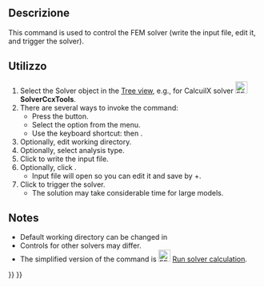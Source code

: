 <languages/>

<div class="mw-translate-fuzzy">
{{Docnav/it|[[FEM_EquationFlow/it|Equazione flow]]|[[FEM_SolverRun/it|Avvia i calcoli con il solutore]]|[[FEM_Workbench/it|FEM]]|IconL=Fem-equation-flow.svg|IconC=Workbench_FEM.svg|IconR=FEM_RunSolver.png}}
</div>

<div class="mw-translate-fuzzy">
{{GuiCommand/it
|Name=FEM SolverControl
|Name/it=Imposta il risolutore
|MenuLocation=Soluzione → Imposta il risolutore
|Workbenches=[[FEM_Workbench/it|FEM]]
|Shortcut={{KEY|S}} {{KEY|C}}
|SeeAlso=[[FEM_tutorial/it|Tutorial FEM]]
}}
</div>

<span id="Description"></span>
==Descrizione==

This command is used to control the FEM solver (write the input file, edit it, and trigger the solver).

<span id="Usage"></span>
==Utilizzo==

# Select the Solver object in the [[Tree_view|Tree view]], e.g., for CalcuilX solver [[Image:FEM_SolverCalculixCxxtools.svg|24px]] '''SolverCcxTools'''.
# There are several ways to invoke the command:
#* Press the {{Button|[[Image:FEM_SolverControl.svg|16px]] [[FEM_SolverControl|Solver job control]]}} button.
#* Select the {{MenuCommand|Solve → [[Image:FEM_SolverControl.svg|16px]] Solver job control}} option from the menu.
#* Use the keyboard shortcut: {{KEY|S}} then {{KEY|T}}.
# Optionally, edit working directory.
# Optionally, select analysis type.
# Click {{Button|Write .inp file}} to write the input file.
# Optionally, click {{Button|Edit .inp file}}.
#* Input file will open so you can edit it and save by {{KEY|Ctrl}}+{{KEY|S}}.
# Click {{Button|Run CalculiX}} to trigger the solver.
#* The solution may take considerable time for large models.

==Notes==

* Default working directory can be changed in {{MenuCommand|Edit → Preferences → FEM}}
* Controls for other solvers may differ.
* The simplified version of the command is [[Image:FEM_SolverRun.svg|24px]] [[FEM_SolverRun|Run solver calculation]].


<div class="mw-translate-fuzzy">
{{Docnav/it|[[FEM_EquationFlow/it|Equazione flow]]|[[FEM_SolverRun/it|Avvia i calcoli con il solutore]]|[[FEM_Workbench/it|FEM]]|IconL=Fem-equation-flow.svg|IconC=Workbench_FEM.svg|IconR=FEM_RunSolver.png}}
</div>

{{FEM Tools navi{{#translation:}}}}
{{Userdocnavi{{#translation:}}}}